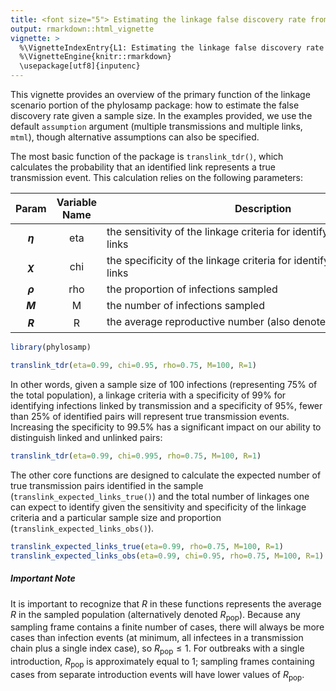 ```yaml
---
title: <font size="5"> Estimating the linkage false discovery rate from sample size </font>
output: rmarkdown::html_vignette
vignette: >
  %\VignetteIndexEntry{L1: Estimating the linkage false discovery rate from sample size}
  %\VignetteEngine{knitr::rmarkdown}
  \usepackage[utf8]{inputenc}
---
```


<style type="text/css">

h1.title {
  font-size: 18px
}

</style>

This vignette provides an overview of the primary function of the linkage scenario portion of the phylosamp package: how to estimate the false discovery rate given a sample size. In the examples provided, we use the default `assumption` argument (multiple transmissions and multiple links, `mtml`), though alternative assumptions can also be specified.

The most basic function of the package is `translink_tdr()`, which calculates the probability that an identified link represents a true transmission event. This calculation relies on the following parameters:

| Param | Variable Name | <span style="display: inline-block; width:500px">Description</span> |
|:-----:|:-------------:|-------------|
|   **$\eta$**   |       eta       | the sensitivity of the linkage criteria for identifying transmission links          |
|   **$\chi$**   |       chi       | the specificity of the linkage criteria for identifying transmission links          |
|   **$\rho$**   |       rho       | the proportion of infections sampled           |
|   **$M$**   |       M       | the number of infections sampled          |
|   **$R$**   |       R       | the average reproductive number (also denoted $R_\text{pop}$, see below)           |

```r
library(phylosamp)
```

```r

translink_tdr(eta=0.99, chi=0.95, rho=0.75, M=100, R=1)

```

In other words, given a sample size of 100 infections (representing 75% of the total population), a linkage criteria with a specificity of 99% for identifying infections linked by transmission and a specificity of 95%, fewer than 25% of identified pairs will represent true transmission events. Increasing the specificity to 99.5% has a significant impact on our ability to distinguish linked and unlinked pairs:

```r

translink_tdr(eta=0.99, chi=0.995, rho=0.75, M=100, R=1)

```

The other core functions are designed to calculate the expected number of true transmission pairs identified in the sample (`translink_expected_links_true()`) and the total number of linkages one can expect to identify given the sensitivity and specificity of the linkage criteria and a particular sample size and proportion (`translink_expected_links_obs()`).

```r

translink_expected_links_true(eta=0.99, rho=0.75, M=100, R=1)
translink_expected_links_obs(eta=0.99, chi=0.95, rho=0.75, M=100, R=1)

```

##### Important Note

It is important to recognize that $R$ in these functions represents the average $R$ in the sampled population (alternatively denoted $R_\text{pop}$). Because any sampling frame contains a finite number of cases, there will always be more cases than infection events (at minimum, all infectees in a transmission chain plus a single index case), so $R_\text{pop}\leq1$. For outbreaks with a single introduction, $R_\text{pop}$ is approximately equal to 1; sampling frames containing cases from separate introduction events will have lower values of $R_\text{pop}$.